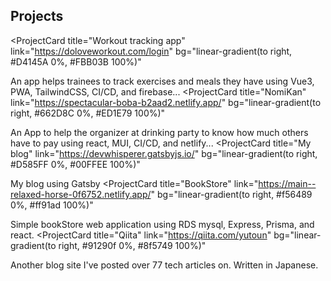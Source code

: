 ## Projects

<ProjectCard
  title="Workout tracking app"
  link="https://doloveworkout.com/login"
  bg="linear-gradient(to right, #D4145A 0%, #FBB03B 100%)"
>
  An app helps trainees to track exercises and meals they have using Vue3, PWA,
  TailwindCSS, CI/CD, and firebase...
</ProjectCard>
<ProjectCard
  title="NomiKan"
  link="https://spectacular-boba-b2aad2.netlify.app/"
  bg="linear-gradient(to right, #662D8C 0%, #ED1E79 100%)"
>
  An App to help the organizer at drinking party to know how much others have to
  pay using react, MUI, CI/CD, and netlify...
</ProjectCard>
<ProjectCard
  title="My blog"
  link="https://devwhisperer.gatsbyjs.io/"
  bg="linear-gradient(to right, #D585FF 0%, #00FFEE 100%)"
>
  My blog using Gatsby
</ProjectCard>
<ProjectCard
  title="BookStore"
  link="https://main--relaxed-horse-0f6752.netlify.app/"
  bg="linear-gradient(to right, #f56489 0%, #ff91ad 100%)"
>
  Simple bookStore web application using RDS mysql, Express, Prisma, and react.
</ProjectCard>
<ProjectCard
  title="Qiita"
  link="https://qiita.com/yutoun"
  bg="linear-gradient(to right, #91290f 0%, #8f5749 100%)"
>
  Another blog site I've posted over 77 tech articles on. Written in Japanese.
</ProjectCard>
